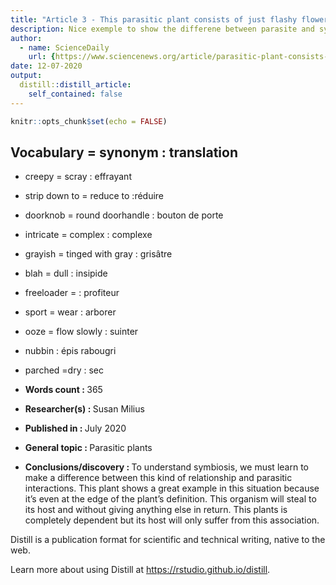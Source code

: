 ```yaml
---
title: "Article 3 - This parasitic plant consists of just flashy flowers and creepy suckers"
description: Nice exemple to show the differene between parasite and symbiont
author:
  - name: ScienceDaily
    url: {https://www.sciencenews.org/article/parasitic-plant-consists-flashy-flowers-creepy-suckers}
date: 12-07-2020
output:
  distill::distill_article:
    self_contained: false
---
```


```r
knitr::opts_chunk$set(echo = FALSE)
```
Vocabulary = synonym : translation
-------------------------------------------------------
* creepy = scray : effrayant
* strip down to = reduce to :réduire 
* doorknob = round doorhandle : bouton de porte
* intricate = complex : complexe
* grayish = tinged with gray : grisâtre
* blah = dull : insipide
* freeloader =  : profiteur
* sport = wear : arborer
* ooze = flow slowly : suinter
* nubbin : épis rabougri
* parched =dry : sec


* __Words count : __ 365 
* __Researcher(s)  : __ Susan Milius 
* __Published in  : __ July 2020 
* __General topic : __ Parasitic plants 
* __Conclusions/discovery : __ To understand symbiosis, we must learn to make a difference between this kind of relationship and parasitic interactions. This plant shows a great example in this situation because it's even at the edge of the plant's definition. This organism will steal to its host and without giving anything else in return. This plants is completely dependent but its host will only suffer from this association.


Distill is a publication format for scientific and technical writing, native to the web.

Learn more about using Distill at <https://rstudio.github.io/distill>.

